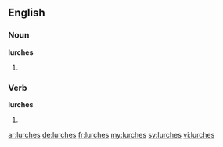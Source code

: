 ==English==

===Noun===
'''lurches'''

# {{plural of|lurch}}

===Verb===
'''lurches'''

# {{third-person singular of|lurch}}

[[ar:lurches]]
[[de:lurches]]
[[fr:lurches]]
[[my:lurches]]
[[sv:lurches]]
[[vi:lurches]]